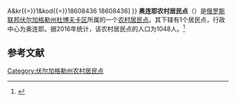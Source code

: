 {{Infobox Settlement
| official_name = 奥连耶农村居民点
| native_name = Оленьевское сельское поселение
| settlement_type = [[农村居民点|农村居民点]]
| subdivision_type = [[国家|国家]]
| subdivision_type1 = [[州_(俄罗斯)|州]]
| subdivision_type2 = [[区_(苏联)|区]]
| subdivision_name = {{RUS}}
| subdivision_name1 = [[伏尔加格勒州|伏尔加格勒州]]
| subdivision_name2 = [[杜博夫卡区|杜博夫卡区]]
| seat_type = 行政中心
| seat = 奥连耶
| population_as_of=2016
| population_footnotes = <ref name=stat />
| population_total = 1048
| coordinates_display = inline,title
| latd = 49 | latm = 10 | lats = 43 | latNS = N
| longd = 44 | longm = 52 | longs = 22 | longEW = E
| timezone = [[莫斯科时间|MSK]]
| utc_offset = +3
| blank_name = [[俄罗斯市政土地区划代码|OKTMO编码]]
| blank_info = [http://classif.spb.ru/classificators/view/tma.php?st{{=}}A&kr{{=}}1&kod{{=}}18608436 18608436]
}}
'''奥连耶农村居民点'''（{{lang-ru|Оленьевское сельское поселение}}）是[[俄罗斯联邦|俄罗斯联邦]][[伏尔加格勒州|伏尔加格勒州]][[杜博夫卡区|杜博夫卡区]]所属的一个[[农村居民点|农村居民点]]。其下辖有1个居民点，行政中心为奥连耶。据2016年统计，该农村居民点的人口为1048人。<ref name=stat>{{cite web | url = http://www.gks.ru/free_doc/doc_2016/bul_dr/mun_obr2016.rar | title = Численность населения Российской Федерации по муниципальным образованиям на 1 января 2016 года | language = ru | accessdate = 2016-12-20 | archive-date = 2019-05-13 | archive-url = https://web.archive.org/web/20190513150350/http://www.gks.ru/free_doc/doc_2016/bul_dr/mun_obr2016.rar | dead-url = no }}</ref>

== 参考文献 ==
{{reflist}}

{{Russia-stub}}

[[Category:伏尔加格勒州农村居民点|Category:伏尔加格勒州农村居民点]]